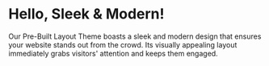 
Hello, **Sleek & Modern**!
==========================
 
Our Pre-Built Layout Theme boasts a sleek and modern design that ensures your website stands out from the crowd. Its visually appealing layout immediately grabs visitors' attention and keeps them engaged.